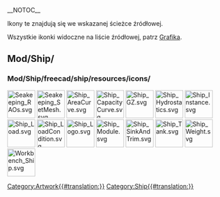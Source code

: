 __NOTOC__
<languages/>

Ikony te znajdują się we wskazanej ścieżce źródłowej. 

Wszystkie ikonki widoczne na liście źródłowej, patrz [[Artwork/pl|Grafika]].

<span id="Mod/Ship/"></span>
==Mod/Ship/ ==

<span id="Mod/Ship/freecad/ship/resources/icons/"></span>
===Mod/Ship/freecad/ship/resources/icons/ ===

[[File:Seakeeping_RAOs.svg|64px]]
[[File:Seakeeping_SetMesh.svg|64px]]
[[File:Ship_AreaCurve.svg|64px]]
[[File:Ship_CapacityCurve.svg|64px]]
[[File:Ship_GZ.svg|64px]]
[[File:Ship_Hydrostatics.svg|64px]]
[[File:Ship_Instance.svg|64px]]
[[File:Ship_Load.svg|64px]]
[[File:Ship_LoadCondition.svg|64px]]
[[File:Ship_Logo.svg|64px]]
[[File:Ship_Module.svg|64px]]
[[File:Ship_SinkAndTrim.svg|64px]]
[[File:Ship_Tank.svg|64px]]
[[File:Ship_Weight.svg|64px]]
[[File:Workbench_Ship.svg|64px]]


[[Category:Artwork{{#translation:}}]]
<noinclude>[[Category:Ship{{#translation:}}]]</noinclude> <!-- we don't want this transcluded -->